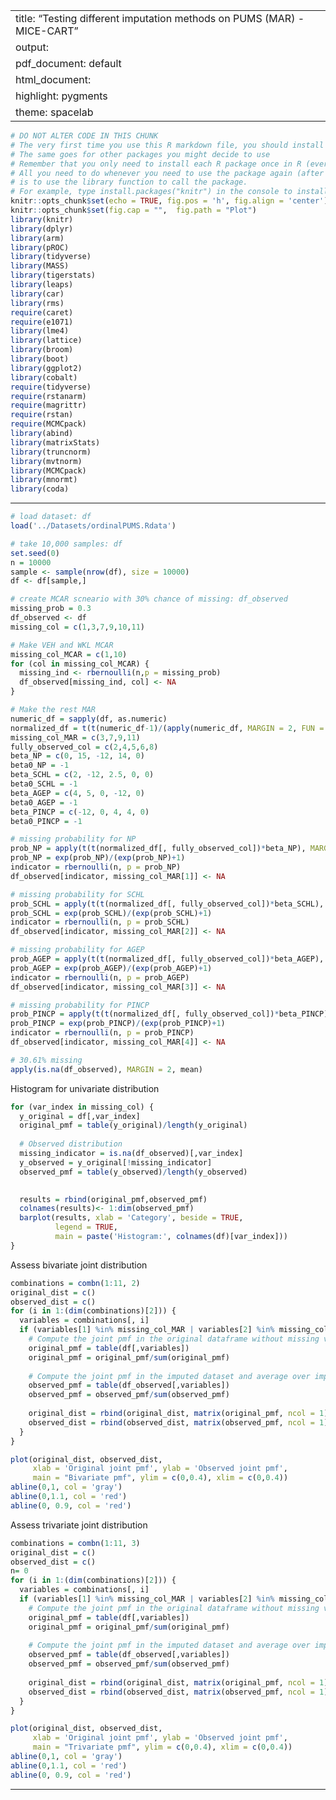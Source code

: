 
---
title: "Testing different imputation methods on PUMS (MAR) - MICE-CART"
output:
  pdf_document: default
  html_document:
    highlight: pygments
    theme: spacelab
---

```r
# DO NOT ALTER CODE IN THIS CHUNK
# The very first time you use this R markdown file, you should install each of the packages below.
# The same goes for other packages you might decide to use
# Remember that you only need to install each R package once in R (ever -- unless you change computers).
# All you need to do whenever you need to use the package again (after restarting the R session),
# is to use the library function to call the package.
# For example, type install.packages("knitr") in the console to install the knitr package. 
knitr::opts_chunk$set(echo = TRUE, fig.pos = 'h', fig.align = 'center')
knitr::opts_chunk$set(fig.cap = "",  fig.path = "Plot")
library(knitr)
library(dplyr)
library(arm)
library(pROC)
library(tidyverse)
library(MASS)
library(tigerstats)
library(leaps)
library(car)
library(rms)
require(caret)
require(e1071)
library(lme4) 
library(lattice)
library(broom)
library(boot)
library(ggplot2)
library(cobalt)
require(tidyverse)
require(rstanarm)
require(magrittr)
require(rstan)
require(MCMCpack)
library(abind)
library(matrixStats)
library(truncnorm)
library(mvtnorm)
library(MCMCpack)
library(mnormt)
library(coda)
```

* * *
```r
# load dataset: df
load('../Datasets/ordinalPUMS.Rdata')

# take 10,000 samples: df
set.seed(0)
n = 10000
sample <- sample(nrow(df), size = 10000)
df <- df[sample,]

# create MCAR scneario with 30% chance of missing: df_observed
missing_prob = 0.3
df_observed <- df
missing_col = c(1,3,7,9,10,11)

# Make VEH and WKL MCAR
missing_col_MCAR = c(1,10)
for (col in missing_col_MCAR) {
  missing_ind <- rbernoulli(n,p = missing_prob)
  df_observed[missing_ind, col] <- NA
}

# Make the rest MAR
numeric_df = sapply(df, as.numeric)
normalized_df = t(t(numeric_df-1)/(apply(numeric_df, MARGIN = 2, FUN = max)-1))
missing_col_MAR = c(3,7,9,11)
fully_observed_col = c(2,4,5,6,8)
beta_NP = c(0, 15, -12, 14, 0)
beta0_NP = -1
beta_SCHL = c(2, -12, 2.5, 0, 0)
beta0_SCHL = -1
beta_AGEP = c(4, 5, 0, -12, 0)
beta0_AGEP = -1
beta_PINCP = c(-12, 0, 4, 4, 0)
beta0_PINCP = -1

# missing probability for NP
prob_NP = apply(t(t(normalized_df[, fully_observed_col])*beta_NP), MARGIN = 1, sum)+beta0_NP
prob_NP = exp(prob_NP)/(exp(prob_NP)+1)
indicator = rbernoulli(n, p = prob_NP)
df_observed[indicator, missing_col_MAR[1]] <- NA

# missing probability for SCHL
prob_SCHL = apply(t(t(normalized_df[, fully_observed_col])*beta_SCHL), MARGIN = 1, sum) + beta0_SCHL
prob_SCHL = exp(prob_SCHL)/(exp(prob_SCHL)+1)
indicator = rbernoulli(n, p = prob_SCHL)
df_observed[indicator, missing_col_MAR[2]] <- NA

# missing probability for AGEP
prob_AGEP = apply(t(t(normalized_df[, fully_observed_col])*beta_AGEP), MARGIN = 1, sum) + beta0_AGEP
prob_AGEP = exp(prob_AGEP)/(exp(prob_AGEP)+1)
indicator = rbernoulli(n, p = prob_AGEP)
df_observed[indicator, missing_col_MAR[3]] <- NA

# missing probability for PINCP
prob_PINCP = apply(t(t(normalized_df[, fully_observed_col])*beta_PINCP), MARGIN = 1, sum) + beta0_PINCP
prob_PINCP = exp(prob_PINCP)/(exp(prob_PINCP)+1)
indicator = rbernoulli(n, p = prob_PINCP)
df_observed[indicator, missing_col_MAR[4]] <- NA

# 30.61% missing
apply(is.na(df_observed), MARGIN = 2, mean)
```

Histogram for univariate distribution
```r
for (var_index in missing_col) {
  y_original = df[,var_index]
  original_pmf = table(y_original)/length(y_original)
  
  # Observed distribution
  missing_indicator = is.na(df_observed)[,var_index]
  y_observed = y_original[!missing_indicator]
  observed_pmf = table(y_observed)/length(y_observed)
  

  results = rbind(original_pmf,observed_pmf)
  colnames(results)<- 1:dim(observed_pmf)
  barplot(results, xlab = 'Category', beside = TRUE, 
          legend = TRUE, 
          main = paste('Histogram:', colnames(df)[var_index]))
}
```

Assess bivariate joint distribution
```r
combinations = combn(1:11, 2)
original_dist = c()
observed_dist = c()
for (i in 1:(dim(combinations)[2])) {
  variables = combinations[, i]
  if (variables[1] %in% missing_col_MAR | variables[2] %in% missing_col_MAR) {
    # Compute the joint pmf in the original dataframe without missing values
    original_pmf = table(df[,variables])
    original_pmf = original_pmf/sum(original_pmf)
        
    # Compute the joint pmf in the imputed dataset and average over imputations
    observed_pmf = table(df_observed[,variables])
    observed_pmf = observed_pmf/sum(observed_pmf)
    
    original_dist = rbind(original_dist, matrix(original_pmf, ncol = 1))
    observed_dist = rbind(observed_dist, matrix(observed_pmf, ncol = 1))
  }
}

plot(original_dist, observed_dist, 
     xlab = 'Original joint pmf', ylab = 'Observed joint pmf', 
     main = "Bivariate pmf", ylim = c(0,0.4), xlim = c(0,0.4))
abline(0,1, col = 'gray')
abline(0,1.1, col = 'red')
abline(0, 0.9, col = 'red')
```

Assess trivariate joint distribution
```r
combinations = combn(1:11, 3)
original_dist = c()
observed_dist = c()
n= 0
for (i in 1:(dim(combinations)[2])) {
  variables = combinations[, i]
  if (variables[1] %in% missing_col_MAR | variables[2] %in% missing_col_MAR | variables[3] %in% missing_col_MAR) {
    # Compute the joint pmf in the original dataframe without missing values
    original_pmf = table(df[,variables])
    original_pmf = original_pmf/sum(original_pmf)
        
    # Compute the joint pmf in the imputed dataset and average over imputations
    observed_pmf = table(df_observed[,variables])
    observed_pmf = observed_pmf/sum(observed_pmf)
    
    original_dist = rbind(original_dist, matrix(original_pmf, ncol = 1))
    observed_dist = rbind(observed_dist, matrix(observed_pmf, ncol = 1))
  }
}

plot(original_dist, observed_dist, 
     xlab = 'Original joint pmf', ylab = 'Observed joint pmf', 
     main = "Trivariate pmf", ylim = c(0,0.4), xlim = c(0,0.4))
abline(0,1, col = 'gray')
abline(0,1.1, col = 'red')
abline(0, 0.9, col = 'red')
```
* * *



